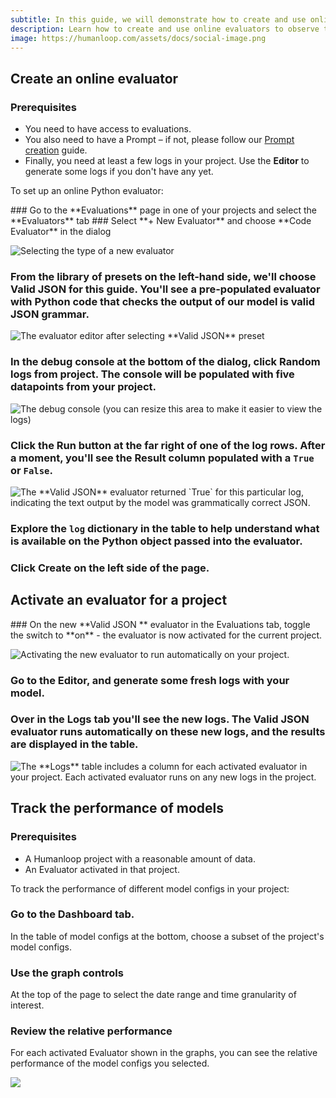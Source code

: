 ```yaml
---
subtitle: In this guide, we will demonstrate how to create and use online evaluators to observe the performance of your models.
description: Learn how to create and use online evaluators to observe the performance of your models.
image: https://humanloop.com/assets/docs/social-image.png
---
```


<Markdown src="../../../snippets/paid-feature.mdx" />

## Create an online evaluator

### Prerequisites

- You need to have access to evaluations.
- You also need to have a Prompt – if not, please follow our [Prompt creation](./create-prompt) guide.
- Finally, you need at least a few logs in your project. Use the **Editor** to generate some logs if you don't have any yet.

To set up an online Python evaluator:

<Steps>
### Go to the **Evaluations** page in one of your projects and select the **Evaluators** tab
### Select **+ New Evaluator** and choose **Code Evaluator** in the dialog

<img
  src="../../../assets/images/29c3a3f-image.png"
  alt="Selecting the type of a new evaluator"
/>

### From the library of presets on the left-hand side, we'll choose **Valid JSON** for this guide. You'll see a pre-populated evaluator with Python code that checks the output of our model is valid JSON grammar.

<img
  src="../../../assets/images/4235b31-image.png"
  alt="The evaluator editor after selecting **Valid JSON** preset"
/>

### In the debug console at the bottom of the dialog, click **Random logs from project**. The console will be populated with five datapoints from your project.

<img
  src="../../../assets/images/7330b9d-image.png"
  alt="The debug console (you can resize this area to make it easier to view the logs)"
/>

### Click the **Run** button at the far right of one of the log rows. After a moment, you'll see the **Result** column populated with a `True` or `False`.

<img
  src="../../../assets/images/c3d9b08-image.png"
  alt="The **Valid JSON** evaluator returned `True` for this particular log, indicating the text output by the model was grammatically correct JSON."
/>

### Explore the `log` dictionary in the table to help understand what is available on the Python object passed into the evaluator.

### Click **Create** on the left side of the page.

</Steps>

## Activate an evaluator for a project

<Steps>
### On the new **Valid JSON ** evaluator in the Evaluations tab, toggle the switch to **on** - the evaluator is now activated for the current project.

<img
  src="../../../assets/images/71c34c5-image.png"
  alt="Activating the new evaluator to run automatically on your project."
/>

### Go to the **Editor**, and generate some fresh logs with your model.

### Over in the **Logs** tab you'll see the new logs. The **Valid JSON** evaluator runs automatically on these new logs, and the results are displayed in the table.

<img src="../../../assets/images/4a7ddd7-image.png" alt="The **Logs** table includes a column for each activated evaluator in your project. Each activated evaluator runs on any new logs in the project." />
</Steps>

## Track the performance of models

### Prerequisites

- A Humanloop project with a reasonable amount of data.
- An Evaluator activated in that project.

To track the performance of different model configs in your project:

<Steps>
  
  ### Go to the **Dashboard** tab. 
  
   In the table of model configs at the
  bottom, choose a subset of the project's model configs.

### Use the graph controls

At the top of the page to select the date range and time granularity
of interest.

### Review the relative performance

For each activated Evaluator shown in the graphs, you can see the relative performance of the model configs you selected.

</Steps>

<img src="../../../assets/images/da76734-image.png" />

<Markdown src="../../../snippets/secure-runtime-modules.mdx" />
